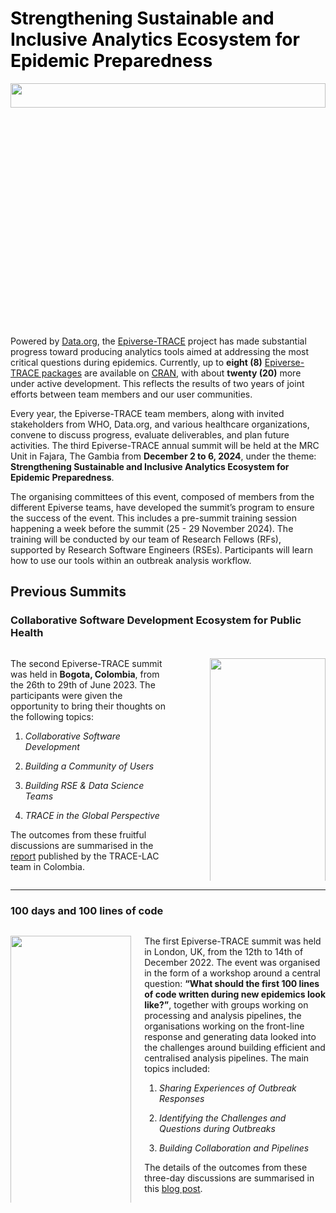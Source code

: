 # [Strengthening Sustainable and Inclusive Analytics Ecosystem for Epidemic Preparedness]{style="color:black;"} {.unnumbered .unlisted}

![](./images/banjul.webp){fig-align="center" width="100%" height="10%"}

Powered by [Data.org](https://data.org/), the [Epiverse-TRACE](https://data.org/initiatives/epiverse/) project has made substantial progress toward producing analytics tools aimed at addressing the most critical questions during epidemics. Currently, up to **eight (8)** [Epiverse-TRACE packages](https://epiverse-trace.github.io/etstats/articles/cran-statistics.html) are available on [CRAN](https://cran.r-project.org/), with about **twenty (20)** more under active development. This reflects the results of two years of joint efforts between team members and our user communities.

Every year, the Epiverse-TRACE team members, along with invited stakeholders from WHO, Data.org, and various healthcare organizations, convene to discuss progress, evaluate deliverables, and plan future activities. The third Epiverse-TRACE annual summit will be held at the MRC Unit in Fajara, The Gambia from **December 2 to 6, 2024**, under the theme: **Strengthening Sustainable and Inclusive Analytics Ecosystem for Epidemic Preparedness**.

The organising committees of this event, composed of members from the different Epiverse teams, have developed the summit's program to ensure the success of the event. This includes a pre-summit training session happening a week before the summit (25 - 29 November 2024). The training will be conducted by our team of Research Fellows (RFs), supported by Research Software Engineers (RSEs). Participants will learn how to use our tools within an outbreak analysis workflow.

## Previous Summits {.unnumbered .unlisted}

### Collaborative Software Development Ecosystem for Public Health

::: columns
::: {.column width="55%"}
The second Epiverse-TRACE summit was held in **Bogota, Colombia**, from the 26th to 29th of June 2023. The participants were given the opportunity to bring their thoughts on the following topics:

1.  *Collaborative Software Development*

2.  *Building a Community of Users*

3.  *Building RSE & Data Science Teams*

4.  *TRACE in the Global Perspective*

The outcomes from these fruitful discussions are summarised in the [report](https://zenodo.org/records/10932686) published by the TRACE-LAC team in Colombia.
:::

::: {.column width="5%"}
:::

::: {.column width="40%"}
![](./images/team_engage.JPG){fig-align="center" width="100%" height="100%"}
:::
:::

------------------------------------------------------------------------

### 100 days and 100 lines of code

::: columns
::: {.column width="40%"}
![](./images/lshtm_logo2.png){fig-align="center" width="100%"}
:::

::: {.column width="60%"}
The first Epiverse-TRACE summit was held in London, UK, from the 12th to 14th of December 2022. The event was organised in the form of a workshop around a central question: **“What should the first 100 lines of code written during new epidemics look like?”**, together with groups working on processing and analysis pipelines, the organisations working on the front-line response and generating data looked into the challenges around building efficient and centralised analysis pipelines. The main topics included:

1.  *Sharing Experiences of Outbreak Responses*

2.  *Identifying the Challenges and Questions during Outbreaks*

3.  *Building Collaboration and Pipelines*

The details of the outcomes from these three-day discussions are summarised in this [blog post](https://epiverse-trace.github.io/posts/100days-workshop/index.html).
:::
:::
